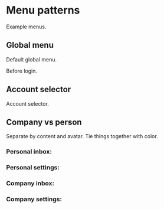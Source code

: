 
<Meta of={Patterns} />

# Menu patterns

Example menus.

## Global menu

Default global menu.

<Canvas of={GlobalMenuStories.Default} />

Before login.

<Canvas of={GlobalMenuStories.Login} />

## Account selector

Account selector.

<Canvas of={AccountMenuStories.Default} />

## Company vs person

Separate by content and avatar. Tie things together with color.

### Personal inbox:

<Canvas of={Patterns.PersonInboxMenu} />

### Personal settings:

<Canvas of={Patterns.NeutralPersonMenu} />

### Company inbox:

<Canvas of={Patterns.CompanyInboxMenu} />

### Company settings:

<Canvas of={Patterns.NeutralCompanyMenu} />
